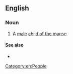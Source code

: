 ==English==

===Noun===
{{en-noun|sons of the manse}}

# A [[male]] [[child of the manse]].

====See also====
* {{l|en|daughter of the manse}}

[[Category:en:People]]